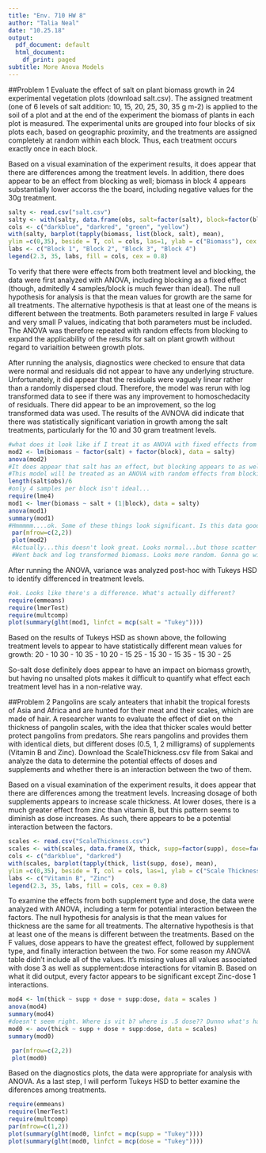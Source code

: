 ```yaml
---
title: "Env. 710 HW 8"
author: "Talia Neal"
date: "10.25.18"
output:
  pdf_document: default
  html_document:
    df_print: paged
subtitle: More Anova Models
---
```



##Problem 1
Evaluate the effect of salt on plant biomass growth in 24 experimental vegetation plots (download salt.csv). The assigned treatment (one of 6 levels of salt addition: 10, 15, 20, 25, 30, 35 g m-2) is applied to the soil of a plot and at the end of the experiment the biomass of plants in each plot is measured. The experimental units are grouped into four blocks of six plots each, based on geographic proximity, and the treatments are assigned completely at random within each block. Thus, each treatment occurs exactly once in each block.

Based on a visual examination of the experiment results, it does appear that there are differences among the treatment levels. In addition, there does appear to be an effect from blocking as well; biomass in block 4 appears substantially lower accorss the the board, including negative values for the 30g treatment.
```r
salty <- read.csv("salt.csv")
salty <- with(salty, data.frame(obs, salt=factor(salt), block=factor(block), biomass=log(biomass)))
cols <- c("darkblue", "darkred", "green", "yellow")
with(salty, barplot(tapply(biomass, list(block, salt), mean),
ylim =c(0,35), beside = T, col = cols, las=1, ylab = c("Biomass"), cex.axis = 0.8, xlab = c("Salt Dose"), cex.names = 0.8))
labs <- c("Block 1", "Block 2", "Block 3", "Block 4")
legend(2.3, 35, labs, fill = cols, cex = 0.8)
```

To verify that there were effects from both treatment level and blocking, the data were first analyzed with ANOVA, including blocking as a fixed effect (though, admitedly 4 samples/block is much fewer than ideal). The null hypothesis for analysis is that the mean values for growth are the same for all treatments. The alternative hypothesis is that at least one of the means is different between the treatments. Both parameters resulted in large F values and very small P values, indicating that both parameters must be included. The ANOVA was therefore repeated with random effects from blocking to expand the applicability of the results for salt on plant growth without regard to variaition between growth plots.

After running the analysis, diagnostics were checked to ensure that data were normal and residuals did not appear to have any underlying structure. Unfortunately, it did appear that the residuals were vaguely linear rather than a randomly dispersed cloud. Therefore, the model was rerun with log transformed data to see if there was any improvement to homoschedacity of residuals. There did appear to be an improvement, so the log transformed data was used. The results of the AVNOVA did indicate that there was statistically significant variation in growth among the salt treatments, particularly for the 10 and 30 gram treatment levels. 
```r
#what does it look like if I treat it as ANOVA with fixed effects from blocking?
mod2 <- lm(biomass ~ factor(salt) + factor(block), data = salty) 
anova(mod2)
#It does appear that salt has an effect, but blocking appears to as well
#This model will be treated as an ANOVA with random effects from blocking
length(salt$obs)/6
#only 4 samples per block isn't ideal...
require(lme4)
mod1 <- lmer(biomass ~ salt + (1|block), data = salty)
anova(mod1) 
summary(mod1)
#Hmmmmm....ok. Some of these things look significant. Is this data good for ANOVA?
 par(mfrow=c(2,2))
 plot(mod2)
 #Actually...this doesn't look great. Looks normal...but those scatter plots look kiiiiinda linear
 #Went back and log transformed biomass. Looks more random. Gonna go with that. 
```

 After running the ANOVA, variance was analyzed post-hoc with Tukeys HSD to identify differenced in treatment levels.
```r
#ok. Looks like there's a difference. What's actually different?
require(emmeans)
require(lmerTest)
require(multcomp)
plot(summary(glht(mod1, linfct = mcp(salt = "Tukey"))))
```

Based on the results of Tukeys HSD as shown above, the following treatment levels to appear to have statistically different mean values for growth:
20	-	10
30	-	10
35	-	10
20	-	15
25	-	15
30	-	15
35	-	15
30	-	25

So-salt dose definitely does appear to have an impact on biomass growth, but having no unsalted plots makes it difficult to quantify what effect each treatment level has in a non-relative way. 


##Problem 2
Pangolins are scaly anteaters that inhabit the tropical forests of Asia and Africa and are hunted for their meat and their scales, which are made of hair. A researcher wants to evaluate the effect of diet on the thickness of pangolin scales, with the idea that thicker scales would better protect pangolins from predators. She rears pangolins and provides them with identical diets, but different doses (0.5, 1, 2 milligrams) of supplements (Vitamin B and Zinc). Download the ScaleThickness.csv file from Sakai and analyze the data to determine the potential effects of doses and supplements and whether there is an interaction between the two of them.

Based on a visual examination of the experiment results, it does appear that there are differences among the treatment levels. Increasing dosage of both supplements appears to increase scale thickness. At lower doses, there is a much greater effect from zinc than vitamin B, but this pattern seems to diminish as dose increases. As such, there appears to be a potential interaction between the factors.

```r
scales <- read.csv("ScaleThickness.csv")
scales <- with(scales, data.frame(X, thick, supp=factor(supp), dose=factor(dose)))
cols <- c("darkblue", "darkred")
with(scales, barplot(tapply(thick, list(supp, dose), mean),
ylim =c(0,35), beside = T, col = cols, las=1, ylab = c("Scale Thickness"), cex.axis = 0.8, xlab = c("Supplement Dose"), cex.names = 0.8))
labs <- c("Vitamin B", "Zinc")
legend(2.3, 35, labs, fill = cols, cex = 0.8)
```
To examine the effects from both supplement type and dose, the data were analyzed with ANOVA, including a term for potential interaction between the factors. The null hypothesis for analysis is that the mean values for thickness are the same for all treatments. The alternative hypothesis is that at least one of the means is different between the treatments. Based on the F values, dose appears to have the greatest effect, followed by supplement type, and finally interaction between the two. For some reason my ANOVA table didn't include all of the values. It's missing values all values associated with dose 3 as well as supplement:dose interactions for vitamin B. Based on what it did output, every factor appears to be significant except Zinc-dose 1 interactions.
```r
mod4 <- lm(thick ~ supp + dose + supp:dose, data = scales )
anova(mod4)
summary(mod4)
#doesn't seem right. Where is vit b? where is .5 dose?? Dunno what's happening here, but I asked in lab and Taylor said this is how the solutions looked as well. 
mod0 <- aov(thick ~ supp + dose + supp:dose, data = scales) 
summary(mod0)
```
```r
 par(mfrow=c(2,2))
 plot(mod0)

```
Based on the diagnostics plots, the data were appropriate for analysis with ANOVA. As a last step, I will perform Tukeys HSD to better examine the diferences among treatments. 
```r
require(emmeans) 
require(lmerTest)
require(multcomp)
par(mfrow=c(1,2))
plot(summary(glht(mod0, linfct = mcp(supp = "Tukey"))))
plot(summary(glht(mod0, linfct = mcp(dose = "Tukey"))))
```